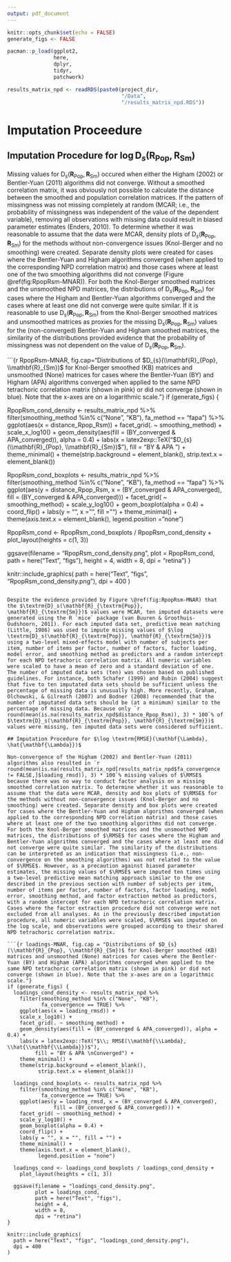 ```yaml
---
output: pdf_document
---
```


```r
knitr::opts_chunk$set(echo = FALSE)
generate_figs <- FALSE

pacman::p_load(ggplot2,
               here,
               dplyr,
               tidyr,
               patchwork)

results_matrix_npd <- readRDS(paste0(project_dir, 
                                     "/Data", 
                                     "/results_matrix_npd.RDS"))
```

# Imputation Proceedure

## Imputation Procedure for $\log \textrm{D}_s(\mathbf{R}_{\textrm{Pop}}, \mathbf{R}_{\textrm{Sm}})$

Missing values for $\textrm{D}_s(\mathbf{R}_{\textrm{Pop}}, \mathbf{R}_{\textrm{Sm}})$ occured when either the Higham (2002) or Bentler-Yuan (2011) algorithms did not converge. Without a smoothed correlation matrix, it was obviously not possible to calculate the distance between the smoothed and population correlation matrices. If the pattern of missingness was not missing completely at random (MCAR; i.e., the probability of missingness was independent of the value of the dependent variable), removing all observations with missing data could result in biased parameter estimates (Enders, 2010). To determine whether it was reasonable to assume that the data were MCAR, density plots of $\textrm{D}_s(\mathbf{R}_{\textrm{Pop}}, \mathbf{R}_{\textrm{Sm}})$ for the methods without non-convergence issues (Knol-Berger and no smoothing) were created. Separate density plots were created for cases where the Bentler-Yuan and Higham algorithms converged (when applied to the corresponding NPD correlation matrix) and those cases where at least one of the two smoothing algorithms did not converge (Figure \@ref(fig:RpopRsm-MNAR)). For both the Knol-Berger smoothed matrices and the unsmoothed NPD matrices, the distributions of $\textrm{D}_s(\mathbf{R}_{\textrm{Pop}}, \mathbf{R}_{\textrm{Sm}})$ for cases where the Higham and Bentler-Yuan algorithms converged and the cases where at least one did not converge were quite similar. If it is reasonable to use $\textrm{D}_s(\mathbf{R}_{\textrm{Pop}}, \mathbf{R}_{\textrm{Sm}})$ from the Knol-Berger smoothed matrices and unsmoothed matrices as proxies for the missing $\textrm{D}_s(\mathbf{R}_{\textrm{Pop}}, \mathbf{R}_{\textrm{Sm}})$ values for the (non-converged) Bentler-Yuan and Higham smoothed matrices, the similarity of the distributions provided evidence that the probability of missingness was not dependent on the value of $\textrm{D}_s(\mathbf{R}_{\textrm{Pop}}, \mathbf{R}_{\textrm{Sm}})$.

```{r RpopRsm-MNAR, fig.cap="Distributions of $D_{s}(\\mathbf{R}_{Pop}, \\mathbf{R}_{Sm})$ for Knol-Berger smoothed (KB) matrices and unsmoothed (None) matrices for cases where the Bentler-Yuan (BY) and Higham (APA) algorithms converged when applied to the same NPD tetrachoric correlation matrix (shown in pink) or did not converge (shown in blue). Note that the x-axes are on a logarithmic scale."}
if (generate_figs) {
  
  RpopRsm_cond_density <- results_matrix_npd %>%
    filter(smoothing_method %in% c("None", "KB"),
           fa_method == "fapa") %>%
    ggplot(aes(x = distance_Rpop_Rsm)) +
    facet_grid(. ~ smoothing_method) +
    scale_x_log10() +
    geom_density(aes(fill = (BY_converged & APA_converged)), alpha = 0.4) +
    labs(x = latex2exp::TeX("$D_{s}(\\mathbf{R}_{Pop}, \\mathbf{R}_{Sm})$"),
         fill = "BY & APA \nConverged") +
    theme_minimal() +
    theme(strip.background = element_blank(),
          strip.text.x = element_blank())
  
  RpopRsm_cond_boxplots <- results_matrix_npd %>%
    filter(smoothing_method %in% c("None", "KB"),
           fa_method == "fapa") %>%
    ggplot(aes(y = distance_Rpop_Rsm, x = (BY_converged & APA_converged),
               fill = (BY_converged & APA_converged))) +
    facet_grid( ~ smoothing_method) +
    scale_y_log10() +
    geom_boxplot(alpha = 0.4) +
    coord_flip() +
    labs(y = "", x = "", fill = "") +
    theme_minimal() +
    theme(axis.text.x = element_blank(),
          legend.position = "none")
  
  RpopRsm_cond <- RpopRsm_cond_boxplots / RpopRsm_cond_density +
    plot_layout(heights = c(1, 3))
  
  ggsave(filename = "RpopRsm_cond_density.png",
         plot = RpopRsm_cond,
         path = here("Text", "figs"),
         height = 4,
         width = 8,
         dpi = "retina")
}

knitr::include_graphics(
  path = here("Text", "figs", "RpopRsm_cond_density.png"),
  dpi = 400
)
```

Despite the evidence provided by Figure \@ref(fig:RpopRsm-MNAR) that the $\textrm{D}_s(\mathbf{R}_{\textrm{Pop}}, \mathbf{R}_{\textrm{Sm}})$ values were MCAR, ten imputed datasets were generated using the R `mice` package (van Buuren & Groothuis-Oudshoorn, 2011). For each imputed data set, predictive mean matching (Little, 1986) was used to impute missing values of $\log \textrm{D}_s(\mathbf{R}_{\textrm{Pop}}, \mathbf{R}_{\textrm{Sm}})$ using a two-level mixed-effects model with number of subjects per item, number of items per factor, number of factors, factor loading, model error, and smoothing method as predictors and a random intercept for each NPD tetrachoric correlation matrix. All numeric variables were scaled to have a mean of zero and a standard deviation of one. The number of imputed data sets (ten) was chosen based on published guidelines. For instance, both Schafer (1999) and Rubin (2004) suggest that five to ten imputated data sets should be sufficient unless the percentage of missing data is unusually high. More recently, Graham, Olchowski, & Gilreath (2007) and Bodner (2008) recommended that the number of imputated data sets should be (at a minimum) similar to the percentage of missing data. Because only `r round(mean(is.na(results_matrix_npd$distance_Rpop_Rsm)), 3) * 100`% of $\textrm{D}_s(\mathbf{R}_{\textrm{Pop}}, \mathbf{R}_{\textrm{Sm}})$ values were missing, ten imputed data sets were considered sufficient.

## Imputation Procedure for $\log \textrm{RMSE}(\mathbf{\Lambda}, \hat{\mathbf{\Lambda}})$

Non-convergence of the Higham (2002) and Bentler-Yuan (2011) algorithms also resulted in `r round(mean(is.na(results_matrix_npd[results_matrix_npd$fa_convergence != FALSE,]$loading_rmsd)), 3) * 100`% missing values of $\RMSE$ because there was no way to conduct factor analysis on a missing smoothed correlation matrix. To determine whether it was reasonable to assume that the data were MCAR, density and box plots of $\RMSE$ for the methods without non-convergence issues (Knol-Berger and no smoothing) were created. Separate density and box plots were created for cases where the Bentler-Yuan and Higham algorithms converged (when applied to the corresponding NPD correlation matrix) and those cases where at least one of the two smoothing algorithms did not converge. For both the Knol-Berger smoothed matrices and the unsmoothed NPD matrices, the distributions of $\RMSE$ for cases where the Higham and Bentler-Yuan algorithms converged and the cases where at least one did not converge were quite similar. The similarity of the distributions can be interpreted as an indication that missingness (i.e., non-convergence on the smoothing algorithms) was not related to the value of $\RMSE$. However, as a precaution against biased parameter estimates, the missing values of $\RMSE$ were imputed ten times using a two-level predictive mean matching approach similar to the one described in the previous section with number of subjects per item, number of items per factor, number of factors, factor loading, model error, smoothing method, and factor extraction method as predictors, with a random intercept for each NPD tetrachoric correlation matrix. Cases where the factor extraction procedure did not converge were not excluded from all analyses. As in the previously described imputation procedure, all numeric variables were scaled, $\RMSE$ was imputed on the log scale, and observations were grouped according to their shared NPD tetrachoric correlation matrix.

```{r loadings-MNAR, fig.cap = "Distributions of $D_{s}(\\mathbf{R}_{Pop}, \\mathbf{R}_{Sm})$ for Knol-Berger smoothed (KB) matrices and unsmoothed (None) matrices for cases where the Bentler-Yuan (BY) and Higham (APA) algorithms converged when applied to the same NPD tetrachoric correlation matrix (shown in pink) or did not converge (shown in blue). Note that the x-axes are on a logarithmic scale."}
if (generate_figs) {
  loadings_cond_density <- results_matrix_npd %>%
    filter(smoothing_method %in% c("None", "KB"),
           fa_convergence == TRUE) %>%
    ggplot(aes(x = loading_rmsd)) +
    scale_x_log10() +
    facet_grid(. ~ smoothing_method) +
    geom_density(aes(fill = (BY_converged & APA_converged)), alpha = 0.4) +
    labs(x = latex2exp::TeX("$\\; RMSE(\\mathbf{\\Lambda}, \\hat{\\mathbf{\\Lambda}})$"),
         fill = "BY & APA \nConverged") +
    theme_minimal() +
    theme(strip.background = element_blank(),
          strip.text.x = element_blank())
  
  loadings_cond_boxplots <- results_matrix_npd %>%
    filter(smoothing_method %in% c("None", "KB"),
           fa_convergence == TRUE) %>%
    ggplot(aes(y = loading_rmsd, x = (BY_converged & APA_converged),
               fill = (BY_converged & APA_converged))) +
    facet_grid( ~ smoothing_method) +
    scale_y_log10() +
    geom_boxplot(alpha = 0.4) +
    coord_flip() +
    labs(y = "", x = "", fill = "") +
    theme_minimal() +
    theme(axis.text.x = element_blank(),
          legend.position = "none")
  
  loadings_cond <- loadings_cond_boxplots / loadings_cond_density +
    plot_layout(heights = c(1, 3))
  
  ggsave(filename = "loadings_cond_density.png",
         plot = loadings_cond,
         path = here("Text", "figs"),
         height = 4,
         width = 8,
         dpi = "retina")
}

knitr::include_graphics(
  path = here("Text", "figs", "loadings_cond_density.png"),
  dpi = 400
)
```